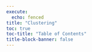 ```yaml
---
execute:
  echo: fenced
title: "Clustering"
toc: true
toc-title: "Table of Contents"
title-block-banner: false
---
```



